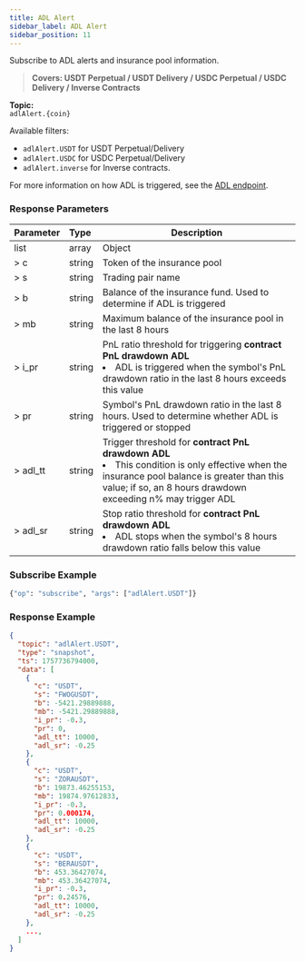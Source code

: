 ```yaml
---
title: ADL Alert
sidebar_label: ADL Alert
sidebar_position: 11
---
```


Subscribe to ADL alerts and insurance pool information.
> **Covers: USDT Perpetual / USDT Delivery / USDC Perpetual / USDC Delivery / Inverse Contracts**

**Topic:**<br/>
`adlAlert.{coin}`

Available filters:
- `adlAlert.USDT` for USDT Perpetual/Delivery
- `adlAlert.USDC` for USDC Perpetual/Delivery
- `adlAlert.inverse` for Inverse contracts.

For more information on how ADL is triggered, see the [ADL endpoint](/docs/v5/market/adl-alert).

### Response Parameters
| Parameter | Type   | Description |
|:----------|:------ |-------------|
|list       | array  | Object |
|> c        | string | Token of the insurance pool |
|> s        | string | Trading pair name |
|> b        | string | Balance of the insurance fund. Used to determine if ADL is triggered |
|> mb       | string | Maximum balance of the insurance pool in the last 8 hours |
|> i_pr     | string | PnL ratio threshold for triggering **contract PnL drawdown ADL** <li>ADL is triggered when the symbol's PnL drawdown ratio in the last 8 hours exceeds this value</li> |
|> pr       | string | Symbol's PnL drawdown ratio in the last 8 hours. Used to determine whether ADL is triggered or stopped |
|> adl_tt   | string | Trigger threshold for **contract PnL drawdown ADL** <li>This condition is only effective when the insurance pool balance is greater than this value; if so, an 8 hours drawdown exceeding n% may trigger ADL</li> |
|> adl_sr   | string | Stop ratio threshold for **contract PnL drawdown ADL** <li>ADL stops when the symbol's 8 hours drawdown ratio falls below this value</li> |

### Subscribe Example

```python
{"op": "subscribe", "args": ["adlAlert.USDT"]}
```

### Response Example

```json
{
  "topic": "adlAlert.USDT",
  "type": "snapshot",
  "ts": 1757736794000,
  "data": [
    {
      "c": "USDT",
      "s": "FWOGUSDT",
      "b": -5421.29889888,
      "mb": -5421.29889888,
      "i_pr": -0.3,
      "pr": 0,
      "adl_tt": 10000,
      "adl_sr": -0.25
    },
    {
      "c": "USDT",
      "s": "ZORAUSDT",
      "b": 19873.46255153,
      "mb": 19874.97612833,
      "i_pr": -0.3,
      "pr": 0.000174,
      "adl_tt": 10000,
      "adl_sr": -0.25
    },
    {
      "c": "USDT",
      "s": "BERAUSDT",
      "b": 453.36427074,
      "mb": 453.36427074,
      "i_pr": -0.3,
      "pr": 0.24576,
      "adl_tt": 10000,
      "adl_sr": -0.25
    },
    ...,
  ]
}
```
